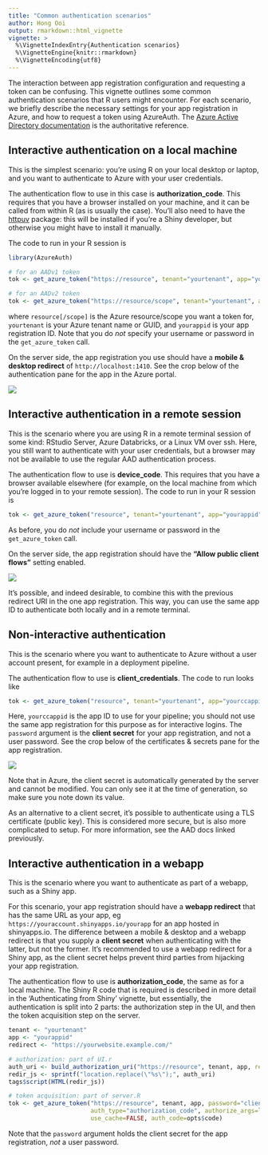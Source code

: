 ```yaml
---
title: "Common authentication scenarios"
author: Hong Ooi
output: rmarkdown::html_vignette
vignette: >
  %\VignetteIndexEntry{Authentication scenarios}
  %\VignetteEngine{knitr::rmarkdown}
  %\VignetteEncoding{utf8}
---
```


The interaction between app registration configuration and requesting a token can be confusing. This vignette outlines some common authentication scenarios that R users might encounter. For each scenario, we briefly describe the necessary settings for your app registration in Azure, and how to request a token using AzureAuth. The [Azure Active Directory documentation](https://docs.microsoft.com/en-au/azure/active-directory/develop/v2-overview) is the authoritative reference.

## Interactive authentication on a local machine

This is the simplest scenario: you're using R on your local desktop or laptop, and you want to authenticate to Azure with your user credentials.

The authentication flow to use in this case is **authorization_code**. This requires that you have a browser installed on your machine, and it can be called from within R (as is usually the case). You'll also need to have the [httpuv](https://cran.r-project.org/package=httpuv) package: this will be installed if you're a Shiny developer, but otherwise you might have to install it manually.

The code to run in your R session is

```r
library(AzureAuth)

# for an AADv1 token
tok <- get_azure_token("https://resource", tenant="yourtenant", app="yourappid")

# for an AADv2 token
tok <- get_azure_token("https://resource/scope", tenant="yourtenant", app="yourappid", version=2)
```

where `resource[/scope]` is the Azure resource/scope you want a token for, `yourtenant` is your Azure tenant name or GUID, and `yourappid` is your app registration ID. Note that you do _not_ specify your username or password in the `get_azure_token` call.

On the server side, the app registration you use should have a **mobile & desktop redirect** of `http://localhost:1410`. See the crop below of the authentication pane for the app in the Azure portal.

![](images/authcode.png)


## Interactive authentication in a remote session

This is the scenario where you are using R in a remote terminal session of some kind: RStudio Server, Azure Databricks, or a Linux VM over ssh. Here, you still want to authenticate with your user credentials, but a browser may not be available to use the regular AAD authentication process.

The authentication flow to use is **device_code**. This requires that you have a browser available elsewhere (for example, on the local machine from which you're logged in to your remote session). The code to run in your R session is

```r
tok <- get_azure_token("resource", tenant="yourtenant", app="yourappid", auth_type="device_code")
```

As before, you do _not_ include your username or password in the `get_azure_token` call.

On the server side, the app registration should have the **"Allow public client flows"** setting enabled.

![](images/devicecode.png)

It's possible, and indeed desirable, to combine this with the previous redirect URI in the one app registration. This way, you can use the same app ID to authenticate both locally and in a remote terminal.


## Non-interactive authentication

This is the scenario where you want to authenticate to Azure without a user account present, for example in a deployment pipeline.

The authentication flow to use is **client_credentials**. The code to run looks like

```r
tok <- get_azure_token("resource", tenant="yourtenant", app="yourccappid", password="client_secret")
```

Here, `yourccappid` is the app ID to use for your pipeline; you should not use the same app registration for this purpose as for interactive logins. The `password` argument is the **client secret** for your app registration, and not a user password. See the crop below of the certificates & secrets pane for the app registration. 

![](images/clientcred.png)

Note that in Azure, the client secret is automatically generated by the server and cannot be modified. You can only see it at the time of generation, so make sure you note down its value.

As an alternative to a client secret, it's possible to authenticate using a TLS certificate (public key). This is considered more secure, but is also more complicated to setup. For more information, see the AAD docs linked previously.


## Interactive authentication in a webapp

This is the scenario where you want to authenticate as part of a webapp, such as a Shiny app.

For this scenario, your app registration should have a **webapp redirect** that has the same URL as your app, eg `https://youraccount.shinyapps.io/yourapp` for an app hosted in shinyapps.io. The difference between a mobile & desktop and a webapp redirect is that you supply a **client secret** when authenticating with the latter, but not the former. It's recommended to use a webapp redirect for a Shiny app, as the client secret helps prevent third parties from hijacking your app registration.

The authentication flow to use is **authorization_code**, the same as for a local machine. The Shiny R code that is required is described in more detail in the 'Authenticating from Shiny' vignette, but essentially, the authentication is split into 2 parts: the authorization step in the UI, and then the token acquisition step on the server.

```r
tenant <- "yourtenant"
app <- "yourappid"
redirect <- "https://yourwebsite.example.com/"

# authorization: part of UI.r
auth_uri <- build_authorization_uri("https://resource", tenant, app, redirect_uri=redirect)
redir_js <- sprintf("location.replace(\"%s\");", auth_uri)
tags$script(HTML(redir_js))

# token acquisition: part of server.R
tok <- get_azure_token("https://resource", tenant, app, password="client_secret",
                       auth_type="authorization_code", authorize_args=list(redirect_uri=redirect),
                       use_cache=FALSE, auth_code=opts$code)
```

Note that the `password` argument holds the client secret for the app registration, _not_ a user password.
